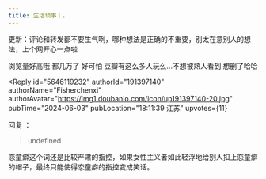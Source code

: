 ```yaml
---
title: 生活琐事｜。
---
```



<Forum groupName="00后人生研究室" groupUrl="https://www.douban.com/group/739053/" archivedAt="2025-05-16T14:18:42.887Z">
  <Post
    id="306685827"
    title="生活琐事｜。"
    url="https://www.douban.com/group/topic/306685827/?_spm_id=MTczNTUyMzc4"
    pubTime="2024-06-06"
    highlightUserId="191397140"
  >
更新：评论和转发都不要生气咧，哪种想法是正确的不重要，别太在意别人的想法，上个网开心一点啦

浏览量好高哦 都几万了 好可怕 豆瓣有这么多人玩么...不想被熟人看到
想删了哈哈



<Reply
  id="5646119232"
  authorId="191397140"
  authorName="Fisherchenxi"
  authorAvatar="https://img1.doubanio.com/icon/up191397140-20.jpg"
  pubTime="2024-06-03"
  pubLocation="18:11:39 江苏"
  upvotes={11}
>
回复 ：
> undefined

恋童癖这个词还是比较严肃的指控，如果女性主义者如此轻浮地给别人扣上恋童癖的帽子，最终只能使得恋童癖的指控变成笑话。
</Reply>
  </Post>
</Forum>
